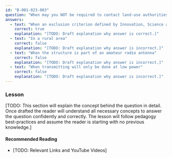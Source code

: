 ```yaml
---
id: "B-001-023-003"
question: "When may you NOT be required to contact land-use authorities to determine public consultation requirements for an antenna system?"
answers:
  - text: "When an exclusion criterion defined by Innovation, Science and Economic Development Canada applies"
    correct: true
    explanation: "[TODO: Draft explanation why answer is correct.]"
  - text: "In a rural area"
    correct: false
    explanation: "[TODO: Draft explanation why answer is incorrect.]"
  - text: "When the structure is part of an amateur radio antenna"
    correct: false
    explanation: "[TODO: Draft explanation why answer is incorrect.]"
  - text: "When transmitting will only be done at low power"
    correct: false
    explanation: "[TODO: Draft explanation why answer is incorrect.]"
---
```


### Lesson

[TODO: This section will explain the concept behind the question in detail. Once drafted the reader will understand all necessary concepts to answer the question confidently and correctly. The lesson will follow pedagogy best-practices and assume the reader is starting with no previous knowledge.]

#### Recommended Reading

- [TODO: Relevant Links and YouTube Videos]
